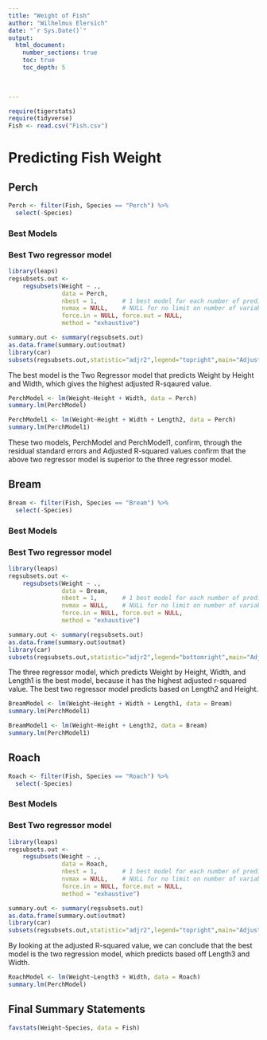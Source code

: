 ```yaml
---
title: "Weight of Fish"
author: "Wilhelmus Elersich"
date: "`r Sys.Date()`"  
output: 
  html_document:
    number_sections: true
    toc: true
    toc_depth: 5

 
    
---
```



```r
require(tigerstats)
require(tidyverse)
Fish <- read.csv("Fish.csv")
```

# Predicting Fish Weight


## Perch

```r
Perch <- filter(Fish, Species == "Perch") %>%
  select(-Species)
```

### Best Models



### Best Two regressor model

```r
library(leaps)
regsubsets.out <-
    regsubsets(Weight ~ .,
               data = Perch,
               nbest = 1,       # 1 best model for each number of predictors
               nvmax = NULL,    # NULL for no limit on number of variables
               force.in = NULL, force.out = NULL,
               method = "exhaustive")

summary.out <- summary(regsubsets.out)
as.data.frame(summary.out$outmat)
library(car)
subsets(regsubsets.out,statistic="adjr2",legend="topright",main="Adjusted R^2")
```

The best model is the Two Regressor model that predicts Weight by Height and Width, which gives the highest adjusted R-sqaured value.

```R
PerchModel <- lm(Weight~Height + Width, data = Perch)
summary.lm(PerchModel)
```

```R
PerchModel1 <- lm(Weight~Height + Width + Length2, data = Perch)
summary.lm(PerchModel1)
```

These two models, PerchModel and PerchModel1, confirm, through the residual standard errors and Adjusted R-squared values confirm that the above two regressor model is superior to the three regressor model.

## Bream

```r
Bream <- filter(Fish, Species == "Bream") %>%
  select(-Species)
```

### Best Models



### Best Two regressor model

```r
library(leaps)
regsubsets.out <-
    regsubsets(Weight ~ .,
               data = Bream,
               nbest = 1,       # 1 best model for each number of predictors
               nvmax = NULL,    # NULL for no limit on number of variables
               force.in = NULL, force.out = NULL,
               method = "exhaustive")

summary.out <- summary(regsubsets.out)
as.data.frame(summary.out$outmat)
library(car)
subsets(regsubsets.out,statistic="adjr2",legend="bottomright",main="Adjusted R^2")
```

The three regressor model, which predicts Weight by Height, Width, and Length1 is the best model, because it has the highest adjusted r-squared value. The best two regressor model predicts based on Length2 and Height.

```R
BreamModel <- lm(Weight~Height + Width + Length1, data = Bream)
summary.lm(PerchModel1)
```


```R
BreamModel1 <- lm(Weight~Height + Length2, data = Bream)
summary.lm(PerchModel1)
```


## Roach

```r
Roach <- filter(Fish, Species == "Roach") %>%
  select(-Species)
```

### Best Models



### Best Two regressor model

```r
library(leaps)
regsubsets.out <-
    regsubsets(Weight ~ .,
               data = Roach,
               nbest = 1,       # 1 best model for each number of predictors
               nvmax = NULL,    # NULL for no limit on number of variables
               force.in = NULL, force.out = NULL,
               method = "exhaustive")

summary.out <- summary(regsubsets.out)
as.data.frame(summary.out$outmat)
library(car)
subsets(regsubsets.out,statistic="adjr2",legend="topright",main="Adjusted R^2")
```

By looking at the adjusted R-squared value, we can conclude that the best model is the two regression model, which predicts based off Length3 and Width.

```R
RoachModel <- lm(Weight~Length3 + Width, data = Roach)
summary.lm(PerchModel)
```

## Final Summary Statements

```r
favstats(Weight~Species, data = Fish)
```


